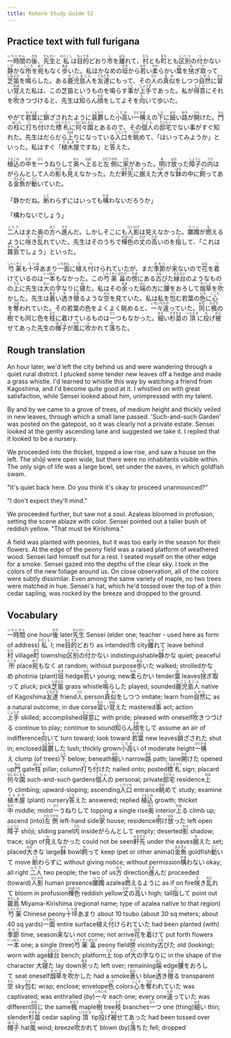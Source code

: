 ```yaml
---
title: Kokoro Study Guide 52
---
```


## Practice text with full furigana

<p>
<ruby><rb>一時間</rb><rt>いちじかん</rt></ruby>の<ruby><rb>後</rb><rt>のち</rt></ruby>、<ruby><rb>先生</rb><rt>せんせい</rt></ruby>と<ruby><rb>私</rb><rt>わたくし</rt></ruby>は<ruby><rb>目的</rb><rt>もくてき</rt></ruby>どおり<ruby><rb>市</rb><rt>し</rt></ruby>を<ruby><rb>離</rb><rt>はな</rt></ruby>れて、<ruby><rb>村</rb><rt>むら</rt></ruby>とも<ruby><rb>町</rb><rt>まち</rt></ruby>とも<ruby><rb>区別</rb><rt>くべつ</rt></ruby>の<ruby><rb>付</rb><rt>つ</rt></ruby>かない<ruby><rb>静</rb><rt>しず</rt></ruby>かな<ruby><rb>所</rb><rt>ところ</rt></ruby>を<ruby><rb>宛</rb><rt>あて</rt></ruby>もなく<ruby><rb>歩</rb><rt>ある</rt></ruby>いた。私はかなめの<ruby><rb>垣</rb><rt>かき</rt></ruby>から<ruby><rb>若</rb><rt>わか</rt></ruby>い<ruby><rb>柔</rb><rt>やわ</rt></ruby>らかい<ruby><rb>葉</rb><rt>は</rt></ruby>を<ruby><rb>挘</rb><rt>も</rt></ruby>ぎ<ruby><rb>取</rb><rt>と</rt></ruby>って<ruby><rb>芝笛</rb><rt>しばぶえ</rt></ruby>を<ruby><rb>鳴</rb><rt>な</rt></ruby>らした。ある<ruby><rb>鹿児島人</rb><rt>かごしまじん</rt></ruby>を<ruby><rb>友達</rb><rt>ともだち</rt></ruby>にもって、その<ruby><rb>人</rb><rt>ひと</rt></ruby>の<ruby><rb>真似</rb><rt>まね</rt></ruby>をしつつ<ruby><rb>自然</rb><rt>しぜん</rt></ruby>に<ruby><rb>習</rb><rt>なら</rt></ruby>い<ruby><rb>覚</rb><rt>おぼ</rt></ruby>えた私は、この芝笛というものを鳴らす<ruby><rb>事</rb><rt>こと</rt></ruby>が<ruby><rb>上手</rb><rt>じょうず</rt></ruby>であった。私が<ruby><rb>得意</rb><rt>とくい</rt></ruby>にそれを<ruby><rb>吹</rb><rt>ふ</rt></ruby>きつづけると、先生は<ruby><rb>知</rb><rt>し</rt></ruby>らん<ruby><rb>顔</rb><rt>かお</rt></ruby>をしてよそを<ruby><rb>向</rb><rt>む</rt></ruby>いて歩いた。
</p>

<p>
やがて<ruby><rb>若葉</rb><rt>わかば</rt></ruby>に<ruby><rb>鎖</rb><rt>と</rt></ruby>ざされたように<ruby><rb>蓊欝</rb><rt>こんもり</rt></ruby>した<ruby><rb>小高</rb><rt>こだか</rt></ruby>い<ruby><rb>一構</rb><rt>ひとかま</rt></ruby>えの<ruby><rb>下</rb><rt>した</rt></ruby>に<ruby><rb>細</rb><rt>ほそ</rt></ruby>い<ruby><rb>路</rb><rt>みち</rt></ruby>が<ruby><rb>開</rb><rt>ひら</rt></ruby>けた。<ruby><rb>門</rb><rt>もん</rt></ruby>の<ruby><rb>柱</rb><rt>はしら</rt></ruby>に<ruby><rb>打</rb><rt>う</rt></ruby>ち<ruby><rb>付</rb><rt>つ</rt></ruby>けた<ruby><rb>標札</rb><rt>ひょうさつ</rt></ruby>に<ruby><rb>何々園</rb><rt>なになにえん</rt></ruby>とあるので、その<ruby><rb>個人</rb><rt>こじん</rt></ruby>の<ruby><rb>邸宅</rb><rt>ていたく</rt></ruby>でない事がすぐ知れた。先生はだらだら<ruby><rb>上</rb><rt>のぼ</rt></ruby>りになっている<ruby><rb>入口</rb><rt>いりぐち</rt></ruby>を<ruby><rb>眺</rb><rt>なが</rt></ruby>めて、「はいってみようか」といった。私はすぐ「<ruby><rb>植木屋</rb><rt>うえきや</rt></ruby>ですね」と<ruby><rb>答</rb><rt>こた</rt></ruby>えた。
</p>

<p>
<ruby><rb>植込</rb><rt>うえこみ</rt></ruby>の<ruby><rb>中</rb><rt>なか</rt></ruby>を<ruby><rb>一</rb><rt>ひと</rt></ruby>うねりして<ruby><rb>奥</rb><rt>おく</rt></ruby>へ<ruby><rb>上</rb><rt>のぼ</rt></ruby>ると<ruby><rb>左側</rb><rt>ひだりがわ</rt></ruby>に<ruby><rb>家</rb><rt>うち</rt></ruby>があった。<ruby><rb>明</rb><rt>あ</rt></ruby>け<ruby><rb>放</rb><rt>はな</rt></ruby>った<ruby><rb>障子</rb><rt>しょうじ</rt></ruby>の<ruby><rb>内</rb><rt>うち</rt></ruby>はがらんとして人の<ruby><rb>影</rb><rt>かげ</rt></ruby>も<ruby><rb>見</rb><rt>み</rt></ruby>えなかった。ただ<ruby><rb>軒先</rb><rt>のきさき</rt></ruby>に<ruby><rb>据</rb><rt>す</rt></ruby>えた<ruby><rb>大</rb><rt>おお</rt></ruby>きな<ruby><rb>鉢</rb><rt>はち</rt></ruby>の中に<ruby><rb>飼</rb><rt>か</rt></ruby>ってある<ruby><rb>金魚</rb><rt>きんぎょ</rt></ruby>が<ruby><rb>動</rb><rt>うご</rt></ruby>いていた。
</p>

<p>
「静かだね。<ruby><rb>断</rb><rt>こと</rt></ruby>わらずにはいっても<ruby><rb>構</rb><rt>かま</rt></ruby>わないだろうか」
</p>

「構わないでしょう」

<p>
<ruby><rb>二人</rb><rt>ふたり</rt></ruby>はまた奥の<ruby><rb>方</rb><rt>ほう</rt></ruby>へ<ruby><rb>進</rb><rt>すす</rt></ruby>んだ。しかしそこにも<ruby><rb>人影</rb><rt>ひとかげ</rt></ruby>は見えなかった。<ruby><rb>躑躅</rb><rt>つつじ</rt></ruby>が<ruby><rb>燃</rb><rt>も</rt></ruby>えるように<ruby><rb>咲</rb><rt>さ</rt></ruby>き<ruby><rb>乱</rb><rt>みだ</rt></ruby>れていた。先生はそのうちで<ruby><rb>樺色</rb><rt>かばいろ</rt></ruby>の<ruby><rb>丈</rb><rt>たけ</rt></ruby>の<ruby><rb>高</rb><rt>たか</rt></ruby>いのを<ruby><rb>指</rb><rt>さ</rt></ruby>して、「これは<ruby><rb>霧島</rb><rt>きりしま</rt></ruby>でしょう」といった。
</p>

<p>
<ruby><rb>芍薬</rb><rt>しゃくやく</rt></ruby>も<ruby><rb>十坪</rb><rt>とつぼ</rt></ruby>あまり<ruby><rb>一面</rb><rt>いちめん</rt></ruby>に<ruby><rb>植</rb><rt>う</rt></ruby>え<ruby><rb>付</rb><rt>つ</rt></ruby>けられていたが、まだ<ruby><rb>季節</rb><rt>きせつ</rt></ruby>が<ruby><rb>来</rb><rt>こ</rt></ruby>ないので<ruby><rb>花</rb><rt>はな</rt></ruby>を<ruby><rb>着</rb><rt>つ</rt></ruby>けているのは<ruby><rb>一本</rb><rt>いっぽん</rt></ruby>もなかった。この<ruby><rb>芍薬</rb><rt>しゃくやく</rt></ruby><ruby><rb>畠</rb><rt>ばたけ</rt></ruby>の<ruby><rb>傍</rb><rt>そば</rt></ruby>にある<ruby><rb>古</rb><rt>ふる</rt></ruby>びた<ruby><rb>縁台</rb><rt>えんだい</rt></ruby>のようなものの<ruby><rb>上</rb><rt>うえ</rt></ruby>に先生は<ruby><rb>大</rb><rt>だい</rt></ruby>の<ruby><rb>字</rb><rt>じ</rt></ruby>なりに<ruby><rb>寝</rb><rt>ね</rt></ruby>た。私はその<ruby><rb>余</rb><rt>あま</rt></ruby>った<ruby><rb>端</rb><rt>はじ</rt></ruby>の方に<ruby><rb>腰</rb><rt>こし</rt></ruby>をおろして<ruby><rb>烟草</rb><rt>タバコ</rt></ruby>を<ruby><rb>吹</rb><rt>ふ</rt></ruby>かした。先生は<ruby><rb>蒼</rb><rt>あお</rt></ruby>い<ruby><rb>透</rb><rt>す</rt></ruby>き<ruby><rb>徹</rb><rt>とお</rt></ruby>るような<ruby><rb>空</rb><rt>そら</rt></ruby>を見ていた。私は私を<ruby><rb>包</rb><rt>つつ</rt></ruby>む若葉の<ruby><rb>色</rb><rt>いろ</rt></ruby>に<ruby><rb>心</rb><rt>こころ</rt></ruby>を<ruby><rb>奪</rb><rt>うば</rt></ruby>われていた。その若葉の色をよくよく眺めると、<ruby><rb>一々</rb><rt>いちいち</rt></ruby><ruby><rb>違</rb><rt>ちが</rt></ruby>っていた。<ruby><rb>同</rb><rt>おな</rt></ruby>じ<ruby><rb>楓</rb><rt>かえで</rt></ruby>の<ruby><rb>樹</rb><rt>き</rt></ruby>でも同じ色を<ruby><rb>枝</rb><rt>えだ</rt></ruby>に着けているものは<ruby><rb>一</rb><rt>ひと</rt></ruby>つもなかった。<ruby><rb>細</rb><rt>ほそ</rt></ruby>い<ruby><rb>杉苗</rb><rt>すぎなえ</rt></ruby>の<ruby><rb>頂</rb><rt>いただき</rt></ruby>に<ruby><rb>投</rb><rt>な</rt></ruby>げ<ruby><rb>被</rb><rt>かぶ</rt></ruby>せてあった先生の<ruby><rb>帽子</rb><rt>ぼうし</rt></ruby>が<ruby><rb>風</rb><rt>かぜ</rt></ruby>に<ruby><rb>吹</rb><rt>ふ</rt></ruby>かれて<ruby><rb>落</rb><rt>お</rt></ruby>ちた。
</p>


## Rough translation

An hour later, we'd left the city behind us and were wandering through a quiet rural district. I plucked some tender new leaves off a hedge and made a grass whistle. I'd learned to whistle this way by watching a friend from Kagoshima, and I'd become quite good at it. I whistled on with great satisfaction, while Sensei looked about him, unimpressed with my talent.

By and by we came to a grove of trees, of medium height and thickly veiled in new leaves, through which a small lane passed. 'Such-and-such Garden' was posted on the gatepost, so it was clearly not a private estate. Sensei looked at the gently ascending lane and suggested we take it. I replied that it looked to be a nursery.

We proceeded into the thicket, topped a low rise, and saw a house on the left. The shōji were open wide, but there were no inhabitants visible within. The only sign of life was a large bowl, set under the eaves, in which goldfish swam.

"It's quiet back here. Do you think it's okay to proceed unannounced?"

"I don't expect they'll mind."

We proceeded further, but saw not a soul. Azaleas bloomed in profusion, setting the scene ablaze with color. Sensei pointed out a taller bush of reddish yellow. "That must be Kirishima."

A field was planted with peonies, but it was too early in the season for their flowers. At the edge of the peony field was a raised platform of weathered wood. Sensei laid himself out for a rest. I seated myself on the other edge for a smoke. Sensei gazed into the depths of the clear sky. I took in the colors of the new foliage around us. On close observation, all of the colors were subtly dissimilar. Even among the same variety of maple, no two trees were matched in hue. Sensei's hat, which he'd tossed over the top of a thin cedar sapling, was rocked by the breeze and dropped to the ground.    


## Vocabulary

<p>
<span class="vocabstudy"><ruby><rb>一時間</rb><rt>いちじかん</rt></ruby>&nbsp;one hour</span><span class="vocabstudy"><ruby><rb>後</rb><rt>のち</rt></ruby>&nbsp;later</span><span class="vocabstudy"><ruby><rb>先生</rb><rt>せんせい</rt></ruby>&nbsp;Sensei (elder one; teacher - used here as form of address)</span><span class="vocabstudy"><ruby><rb>私</rb><rt>わたくし</rt></ruby>&nbsp;I; me</span><span class="vocabstudy"><ruby><rb>目的</rb><rt>もくてき</rt></ruby>どおり&nbsp;as intended</span><span class="vocabstudy"><ruby><rb>市</rb><rt>し</rt></ruby>&nbsp;city</span><span class="vocabstudy"><ruby><rb>離</rb><rt>はな</rt></ruby>れて&nbsp;leave behind</span><span class="vocabstudy"><ruby><rb>村</rb><rt>むら</rt></ruby>&nbsp;village</span><span class="vocabstudy"><ruby><rb>町</rb><rt>まち</rt></ruby>&nbsp;township</span><span class="vocabstudy"><ruby><rb>区別</rb><rt>くべつ</rt></ruby>の<ruby><rb>付</rb><rt>つ</rt></ruby>かない&nbsp;indistinguishable</span><span class="vocabstudy"><ruby><rb>静</rb><rt>しず</rt></ruby>かな&nbsp;quiet; peaceful</span><span class="vocabstudy"><ruby><rb>所</rb><rt>ところ</rt></ruby>&nbsp;place</span><span class="vocabstudy"><ruby><rb>宛</rb><rt>あて</rt></ruby>もなく&nbsp;at random; without purpose</span><span class="vocabstudy"><ruby><rb>歩</rb><rt>ある</rt></ruby>いた&nbsp;walked; strolled</span><span class="vocabstudy">かなめ&nbsp;photinia (plant)</span><span class="vocabstudy"><ruby><rb>垣</rb><rt>かき</rt></ruby>&nbsp;hedge</span><span class="vocabstudy"><ruby><rb>若</rb><rt>わか</rt></ruby>い&nbsp;young; new</span><span class="vocabstudy"><ruby><rb>柔</rb><rt>やわ</rt></ruby>らかい&nbsp;tender</span><span class="vocabstudy"><ruby><rb>葉</rb><rt>は</rt></ruby>&nbsp;leaves</span><span class="vocabstudy"><ruby><rb>挘</rb><rt>も</rt></ruby>ぎ<ruby><rb>取</rb><rt>と</rt></ruby>って&nbsp;pluck; pick</span><span class="vocabstudy"><ruby><rb>芝笛</rb><rt>しばぶえ</rt></ruby>&nbsp;grass whistle</span><span class="vocabstudy"><ruby><rb>鳴</rb><rt>な</rt></ruby>らした&nbsp;played; sounded</span><span class="vocabstudy"><ruby><rb>鹿児島人</rb><rt>かごしまじん</rt></ruby>&nbsp;native of Kagoshima</span><span class="vocabstudy"><ruby><rb>友達</rb><rt>ともだち</rt></ruby>&nbsp;friend</span><span class="vocabstudy"><ruby><rb>人</rb><rt>ひと</rt></ruby>&nbsp;person</span><span class="vocabstudy"><ruby><rb>真似</rb><rt>まね</rt></ruby>をしつつ&nbsp;imitate; learn from</span><span class="vocabstudy"><ruby><rb>自然</rb><rt>しぜん</rt></ruby>に&nbsp;as a natural outcome; in due corse</span><span class="vocabstudy"><ruby><rb>習</rb><rt>なら</rt></ruby>い<ruby><rb>覚</rb><rt>おぼ</rt></ruby>えた&nbsp;mastered</span><span class="vocabstudy"><ruby><rb>事</rb><rt>こと</rt></ruby>&nbsp;act; action</span><span class="vocabstudy"><ruby><rb>上手</rb><rt>じょうず</rt></ruby>&nbsp;skilled; accomplished</span><span class="vocabstudy"><ruby><rb>得意</rb><rt>とくい</rt></ruby>に&nbsp;with pride; pleased with oneself</span><span class="vocabstudy"><ruby><rb>吹</rb><rt>ふ</rt></ruby>きつづける&nbsp;continue to play; continue to sound</span><span class="vocabstudy"><ruby><rb>知</rb><rt>し</rt></ruby>らん<ruby><rb>顔</rb><rt>かお</rt></ruby>をして&nbsp;assume an air of indifference</span><span class="vocabstudy"><ruby><rb>向</rb><rt>む</rt></ruby>いて&nbsp;turn toward; look toward</span>
<span class="vocabstudy"><ruby><rb>若葉</rb><rt>わかば</rt></ruby>&nbsp;new leaves</span><span class="vocabstudy"><ruby><rb>鎖</rb><rt>と</rt></ruby>ざされた&nbsp;shut in; enclosed</span><span class="vocabstudy"><ruby><rb>蓊欝</rb><rt>こんもり</rt></ruby>した&nbsp;lush; thickly grown</span><span class="vocabstudy"><ruby><rb>小高</rb><rt>こだか</rt></ruby>い&nbsp;of moderate height</span><span class="vocabstudy"><ruby><rb>一構</rb><rt>ひとかま</rt></ruby>え&nbsp;clump (of trees)</span><span class="vocabstudy"><ruby><rb>下</rb><rt>した</rt></ruby>&nbsp;below; beneath</span><span class="vocabstudy"><ruby><rb>細</rb><rt>ほそ</rt></ruby>い&nbsp;narrow</span><span class="vocabstudy"><ruby><rb>路</rb><rt>みち</rt></ruby>&nbsp;path; lane</span><span class="vocabstudy"><ruby><rb>開</rb><rt>ひら</rt></ruby>けた&nbsp;opened up</span><span class="vocabstudy"><ruby><rb>門</rb><rt>もん</rt></ruby>&nbsp;gate</span><span class="vocabstudy"><ruby><rb>柱</rb><rt>はしら</rt></ruby>&nbsp;pillar; column</span><span class="vocabstudy"><ruby><rb>打</rb><rt>う</rt></ruby>ち<ruby><rb>付</rb><rt>つ</rt></ruby>けた&nbsp;nailed onto; posted</span><span class="vocabstudy"><ruby><rb>標札</rb><rt>ひょうさつ</rt></ruby>&nbsp;sign; placard</span><span class="vocabstudy"><ruby><rb>何々園</rb><rt>なになにえん</rt></ruby>&nbsp;such-and-such gardens</span><span class="vocabstudy"><ruby><rb>個人</rb><rt>こじん</rt></ruby>の&nbsp;personal; private</span><span class="vocabstudy"><ruby><rb>邸宅</rb><rt>ていたく</rt></ruby>&nbsp;residence</span><span class="vocabstudy"><ruby><rb>上</rb><rt>のぼ</rt></ruby>り&nbsp;climbing; upward-sloping; ascending</span><span class="vocabstudy"><ruby><rb>入口</rb><rt>いりぐち</rt></ruby>&nbsp;entrance</span><span class="vocabstudy"><ruby><rb>眺</rb><rt>なが</rt></ruby>めて&nbsp;study; examine</span><span class="vocabstudy"><ruby><rb>植木屋</rb><rt>うえきや</rt></ruby>&nbsp;(plant) nursery</span><span class="vocabstudy"><ruby><rb>答</rb><rt>こた</rt></ruby>えた&nbsp;answered; replied</span>
<span class="vocabstudy"><ruby><rb>植込</rb><rt>うえこみ</rt></ruby>&nbsp;growth; thicket</span><span class="vocabstudy"><ruby><rb>中</rb><rt>なか</rt></ruby>&nbsp;middle; midst</span><span class="vocabstudy"><ruby><rb>一</rb><rt>ひと</rt></ruby>うねりして&nbsp;topping a single rise</span><span class="vocabstudy"><ruby><rb>奥</rb><rt>おく</rt></ruby>&nbsp;interior</span><span class="vocabstudy"><ruby><rb>上</rb><rt>のぼ</rt></ruby>る&nbsp;climb up; ascend (into)</span><span class="vocabstudy"><ruby><rb>左側</rb><rt>ひだりがわ</rt></ruby>&nbsp;left-hand side</span><span class="vocabstudy"><ruby><rb>家</rb><rt>うち</rt></ruby>&nbsp;house; residence</span><span class="vocabstudy"><ruby><rb>明</rb><rt>あ</rt></ruby>け<ruby><rb>放</rb><rt>はな</rt></ruby>った&nbsp;left open</span><span class="vocabstudy"><ruby><rb>障子</rb><rt>しょうじ</rt></ruby>&nbsp;shōji; sliding panel</span><span class="vocabstudy"><ruby><rb>内</rb><rt>うち</rt></ruby>&nbsp;inside</span><span class="vocabstudy">がらんとして&nbsp;empty; deserted</span><span class="vocabstudy"><ruby><rb>影</rb><rt>かげ</rt></ruby>&nbsp;shadow; trace; sign of</span><span class="vocabstudy"><ruby><rb>見</rb><rt>み</rt></ruby>えなかった&nbsp;could not be seen</span><span class="vocabstudy"><ruby><rb>軒先</rb><rt>のきさき</rt></ruby>&nbsp;under the eaves</span><span class="vocabstudy"><ruby><rb>据</rb><rt>す</rt></ruby>えた&nbsp;set; placed</span><span class="vocabstudy"><ruby><rb>大</rb><rt>おお</rt></ruby>きな&nbsp;large</span><span class="vocabstudy"><ruby><rb>鉢</rb><rt>はち</rt></ruby>&nbsp;bowl</span><span class="vocabstudy"><ruby><rb>飼</rb><rt>か</rt></ruby>って&nbsp;keep (pet or other animal)</span><span class="vocabstudy"><ruby><rb>金魚</rb><rt>きんぎょ</rt></ruby>&nbsp;goldfish</span><span class="vocabstudy"><ruby><rb>動</rb><rt>うご</rt></ruby>いて&nbsp;move</span>
<span class="vocabstudy"><ruby><rb>断</rb><rt>こと</rt></ruby>わらずに&nbsp;without giving notice; without permission</span><span class="vocabstudy"><ruby><rb>構</rb><rt>かま</rt></ruby>わない&nbsp;okay; all right</span>
<span class="vocabstudy"><ruby><rb>二人</rb><rt>ふたり</rt></ruby>&nbsp;two people; the two of us</span><span class="vocabstudy"><ruby><rb>方</rb><rt>ほう</rt></ruby>&nbsp;direction</span><span class="vocabstudy"><ruby><rb>進</rb><rt>すす</rt></ruby>んだ&nbsp;proceeded (toward)</span><span class="vocabstudy"><ruby><rb>人影</rb><rt>ひとかげ</rt></ruby>&nbsp;human presence</span><span class="vocabstudy"><ruby><rb>躑躅</rb><rt>つつじ</rt></ruby>&nbsp;azalea</span><span class="vocabstudy"><ruby><rb>燃</rb><rt>も</rt></ruby>えるように&nbsp;as if on fire</span><span class="vocabstudy"><ruby><rb>咲</rb><rt>さ</rt></ruby>き<ruby><rb>乱</rb><rt>みだ</rt></ruby>れて&nbsp;bloom in profusion</span><span class="vocabstudy"><ruby><rb>樺色</rb><rt>かばいろ</rt></ruby>&nbsp;reddish yellow</span><span class="vocabstudy"><ruby><rb>丈</rb><rt>たけ</rt></ruby>の<ruby><rb>高</rb><rt>たか</rt></ruby>い&nbsp;high; tall</span><span class="vocabstudy"><ruby><rb>指</rb><rt>さ</rt></ruby>して&nbsp;point out</span><span class="vocabstudy"><ruby><rb>霧島</rb><rt>きりしま</rt></ruby>&nbsp;Miyama-Kirishima (regional name; type of azalea native to that region)</span>
<span class="vocabstudy"><ruby><rb>芍薬</rb><rt>しゃくやく</rt></ruby>&nbsp;Chinese peony</span><span class="vocabstudy"><ruby><rb>十坪</rb><rt>とつぼ</rt></ruby>あまり&nbsp;about 10 tsubo (about 30 sq meters; about 40 sq yards)</span><span class="vocabstudy"><ruby><rb>一面</rb><rt>いちめん</rt></ruby>&nbsp;entire surface</span><span class="vocabstudy"><ruby><rb>植</rb><rt>う</rt></ruby>え<ruby><rb>付</rb><rt>つ</rt></ruby>けられていた&nbsp;had been planted (with)</span><span class="vocabstudy"><ruby><rb>季節</rb><rt>きせつ</rt></ruby>&nbsp;time; season</span><span class="vocabstudy"><ruby><rb>来</rb><rt>こ</rt></ruby>ない&nbsp;not come; not arrive</span><span class="vocabstudy"><ruby><rb>花</rb><rt>はな</rt></ruby>を<ruby><rb>着</rb><rt>つ</rt></ruby>けて&nbsp;put forth flowers</span><span class="vocabstudy"><ruby><rb>一本</rb><rt>いっぽん</rt></ruby>&nbsp;one; a single (tree)</span><span class="vocabstudy"><ruby><rb>芍薬</rb><rt>しゃくやく</rt></ruby><ruby><rb>畠</rb><rt>ばたけ</rt></ruby>&nbsp;peony field</span><span class="vocabstudy"><ruby><rb>傍</rb><rt>そば</rt></ruby>&nbsp;vicinity</span><span class="vocabstudy"><ruby><rb>古</rb><rt>ふる</rt></ruby>びた&nbsp;old (looking); worn with age</span><span class="vocabstudy"><ruby><rb>縁台</rb><rt>えんだい</rt></ruby>&nbsp;bench; platform</span><span class="vocabstudy"><ruby><rb>上</rb><rt>うえ</rt></ruby>&nbsp;top of</span><span class="vocabstudy"><ruby><rb>大</rb><rt>だい</rt></ruby>の<ruby><rb>字</rb><rt>じ</rt></ruby>なりに&nbsp;in the shape of the character 大</span><span class="vocabstudy"><ruby><rb>寝</rb><rt>ね</rt></ruby>た&nbsp;lay down</span><span class="vocabstudy"><ruby><rb>余</rb><rt>あま</rt></ruby>った&nbsp;left over; remaining</span><span class="vocabstudy"><ruby><rb>端</rb><rt>はじ</rt></ruby>&nbsp;edge</span><span class="vocabstudy"><ruby><rb>腰</rb><rt>こし</rt></ruby>をおろして&nbsp;seat oneself</span><span class="vocabstudy"><ruby><rb>烟草</rb><rt>タバコ</rt></ruby>を<ruby><rb>吹</rb><rt>ふ</rt></ruby>かした&nbsp;had a smoke</span><span class="vocabstudy"><ruby><rb>蒼</rb><rt>あお</rt></ruby>い&nbsp;blue</span><span class="vocabstudy"><ruby><rb>透</rb><rt>す</rt></ruby>き<ruby><rb>徹</rb><rt>とお</rt></ruby>る&nbsp;transparent</span><span class="vocabstudy"><ruby><rb>空</rb><rt>そら</rt></ruby>&nbsp;sky</span><span class="vocabstudy"><ruby><rb>包</rb><rt>つつ</rt></ruby>む&nbsp;wrap; enclose; envelope</span><span class="vocabstudy"><ruby><rb>色</rb><rt>いろ</rt></ruby>&nbsp;colors</span><span class="vocabstudy"><ruby><rb>心</rb><rt>こころ</rt></ruby>を<ruby><rb>奪</rb><rt>うば</rt></ruby>われていた&nbsp;was captivated; was enthralled (by)</span><span class="vocabstudy"><ruby><rb>一々</rb><rt>いちいち</rt></ruby>&nbsp;each one; every one</span><span class="vocabstudy"><ruby><rb>違</rb><rt>ちが</rt></ruby>っていた&nbsp;was different</span><span class="vocabstudy"><ruby><rb>同</rb><rt>おな</rt></ruby>じ&nbsp;the same</span><span class="vocabstudy"><ruby><rb>楓</rb><rt>かえで</rt></ruby>&nbsp;maple</span><span class="vocabstudy"><ruby><rb>樹</rb><rt>き</rt></ruby>&nbsp;tree</span><span class="vocabstudy"><ruby><rb>枝</rb><rt>えだ</rt></ruby>&nbsp;branches</span><span class="vocabstudy"><ruby><rb>一</rb><rt>ひと</rt></ruby>つ&nbsp;one (thing)</span><span class="vocabstudy"><ruby><rb>細</rb><rt>ほそ</rt></ruby>い&nbsp;thin; slender</span><span class="vocabstudy"><ruby><rb>杉苗</rb><rt>すぎなえ</rt></ruby>&nbsp;cedar sapling</span><span class="vocabstudy"><ruby><rb>頂</rb><rt>いただき</rt></ruby>&nbsp;tip</span><span class="vocabstudy"><ruby><rb>投</rb><rt>な</rt></ruby>げ<ruby><rb>被</rb><rt>かぶ</rt></ruby>せてあった&nbsp;had been tossed over</span><span class="vocabstudy"><ruby><rb>帽子</rb><rt>ぼうし</rt></ruby>&nbsp;hat</span><span class="vocabstudy"><ruby><rb>風</rb><rt>かぜ</rt></ruby>&nbsp;wind; breeze</span><span class="vocabstudy"><ruby><rb>吹</rb><rt>ふ</rt></ruby>かれて&nbsp;blown (by)</span><span class="vocabstudy"><ruby><rb>落</rb><rt>お</rt></ruby>ちた&nbsp;fell; dropped</span>
</p>

